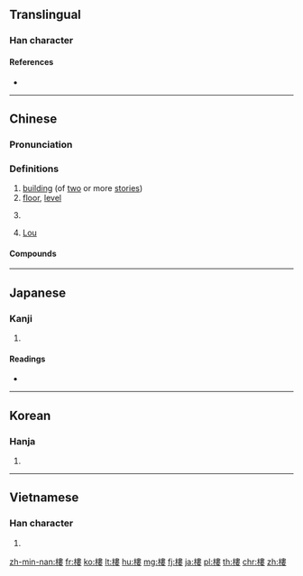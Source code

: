 {{also|楼|樓}}
==Translingual==

===Han character===
{{Han char|rn=75|rad=木|as=11|sn=15|four=45944|canj=DLWV|ids=⿰木婁}}

====References====
* {{Han ref|kx=0549.310|dkj=15430|dj=0937.240|hdz=21279.040|uh=6A13|ud=27155|bh=BCD3|bd=48339}}

----

==Chinese==
{{zh-forms|s=楼}}

===Pronunciation===
{{zh-pron
|m=lóu
|c=lau4
|h=pfs=lèu
|mn=lâu
|w=3leu
|ma=y
|mc=y
|oc=y
|cat=n,cl,pn
}}

===Definitions===
{{zh-hanzi}}

# [[building]] (of [[two]] or more [[stories]])
# [[floor]], [[level]]
# {{rfdef|lang=zh}}
#: {{zh-usex|9 樓|'''comment''' #9}}
#: {{zh-usex|樓主|OP}}
# {{surname|lang=zh}} [[Lou]]

====Compounds====
{{der5
|{{zh-l|樓板}}
|{{zh-l|樓層}}
|{{zh-l|樓道}}
|{{zh-l|樓頂}}
|{{zh-l|樓房}}
|{{zh-l|樓閣}}
|{{zh-l|樓上}}
|{{zh-l|樓臺}}
|{{zh-l|樓梯}}
|{{zh-l|樓下}}
}}

{{zh-cat|Beginning}}

----

==Japanese==

===Kanji===
{{ja-kanji|grade=|rs=木11}}

# {{defn|lang=ja|sort=木11}}

====Readings====
* {{ja-readings|on=[[ろう]] (rō)|kun=[[たかどの]] (takadono)}}

----

==Korean==

===Hanja===
{{ko-hanja|hangeul=[[루]], [[누]]|eumhun=|mr=ru, nu|y=lwu, nwu}}

# {{defn|lang=ko|sort=木11}}

----

==Vietnamese==

===Han character===
{{vi-hantu|[[lầu]], [[lâu]]|rs=木11}}

# {{defn|lang=vi|sort=木11}}

[[zh-min-nan:樓]]
[[fr:樓]]
[[ko:樓]]
[[lt:樓]]
[[hu:樓]]
[[mg:樓]]
[[fj:樓]]
[[ja:樓]]
[[pl:樓]]
[[th:樓]]
[[chr:樓]]
[[zh:樓]]